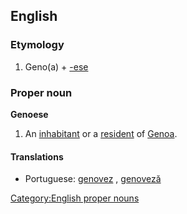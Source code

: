 ==English==

===Etymology===
#Geno(a) + [[-ese]]

===Proper noun===
'''Genoese'''
# An [[inhabitant]] or a [[resident]] of [[Genoa]].

====Translations====
*Portuguese: [[genovez]] {{m}}, [[genoveză]] {{f}}

[[Category:English proper nouns]]